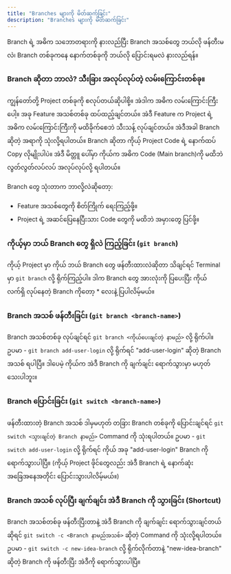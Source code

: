 ```yaml
---
title: "Branches များကို မိတ်ဆက်ခြင်း"
description: "Branches များကို မိတ်ဆက်ခြင်း"
---
```



<Aside type="tip" title="ရည်ရွယ်ချက်">
  Branch ရဲ့ အဓိက သဘောတရားကို နားလည်ပြီး Branch အသစ်တွေ ဘယ်လို ဖန်တီးမလဲ၊ Branch
  တစ်ခုကနေ နောက်တစ်ခုကို ဘယ်လို ပြောင်းရမလဲ နားလည်ရန်။
</Aside>

### Branch ဆိုတာ ဘာလဲ? သီးခြား အလုပ်လုပ်တဲ့ လမ်းကြောင်းတစ်ခု။

ကျွန်တော်တို့ Project တစ်ခုကို စလုပ်တယ်ဆိုပါစို့။ အဲဒါက အဓိက လမ်းကြောင်းကြီးပေါ့။ အခု Feature အသစ်တစ်ခု ထပ်ထည့်ချင်တယ်။ အဲဒီ Feature က Project ရဲ့ အဓိက လမ်းကြောင်းကြီးကို မထိခိုက်စေဘဲ သီးသန့် လုပ်ချင်တယ်။ အဲဒီအခါ Branch ဆိုတဲ့ အရာကို သုံးလို့ရပါတယ်။ Branch ဆိုတာ ကိုယ့် Project Code ရဲ့ နောက်ထပ် Copy လိုမျိုးပါပဲ။ အဲဒီ မိတ္တူ ပေါ်မှာ ကိုယ်က အဓိက Code (Main branch)ကို မထိဘဲ လွတ်လွတ်လပ်လပ် အလုပ်လုပ်လို့ ရပါတယ်။

Branch တွေ သုံးတာက ဘာလို့လဲဆိုတော့:

- Feature အသစ်တွေကို စိတ်ကြိုက် ရေးကြည့်ဖို့။
- Project ရဲ့ အဆင်ပြေနေပြီးသား Code တွေကို မထိဘဲ အမှားတွေ ပြင်ဖို့။

<ContentImage imgSrc={branches} altText="git branches" />

### ကိုယ့်မှာ ဘယ် Branch တွေ ရှိလဲ ကြည့်ခြင်း (`git branch`)

ကိုယ့် Project မှာ ကိုယ် ဘယ် Branch တွေ ဖန်တီးထားလဲဆိုတာ သိချင်ရင် Terminal မှာ `git branch` လို့ ရိုက်ကြည့်ပါ။ ဒါက Branch တွေ အားလုံးကို ပြပေးပြီး ကိုယ် လက်ရှိ လုပ်နေတဲ့ Branch ကိုတော့ \* လေးနဲ့ ပြပါလိမ့်မယ်။

### Branch အသစ် ဖန်တီးခြင်း (`git branch <branch-name>`)

Branch အသစ်တစ်ခု လုပ်ချင်ရင် `git branch <ကိုယ်ပေးချင်တဲ့ နာမည်>` လို့ ရိုက်ပါ။ ဥပမာ - `git branch add-user-login` လို့ ရိုက်ရင် "add-user-login" ဆိုတဲ့ Branch အသစ် ရပါပြီ။ ဒါပေမဲ့ ကိုယ်က အဲဒီ Branch ကို ချက်ချင်း ရောက်သွားမှာ မဟုတ်သေးပါဘူး။

### Branch ပြောင်းခြင်း (`git switch <branch-name>`)

ဖန်တီးထားတဲ့ Branch အသစ် ဒါမှမဟုတ် တခြား Branch တစ်ခုကို ပြောင်းချင်ရင် `git switch <သွားချင်တဲ့ Branch နာမည်>` Command ကို သုံးရပါတယ်။ ဥပမာ - `git switch add-user-login` လို့ ရိုက်ရင် ကိုယ် အခု "add-user-login" Branch ကို ရောက်သွားပါပြီ။ (ကိုယ့် Project ဖိုင်တွေလည်း အဲဒီ Branch ရဲ့ နောက်ဆုံး အခြေအနေအတိုင်း ပြောင်းသွားပါလိမ့်မယ်။)

### Branch အသစ် လုပ်ပြီး ချက်ချင်း အဲဒီ Branch ကို သွားခြင်း (Shortcut)

Branch အသစ်တစ်ခု ဖန်တီးပြီးတာနဲ့ အဲဒီ Branch ကို ချက်ချင်း ရောက်သွားချင်တယ်ဆိုရင် `git switch -c <Branch နာမည်အသစ်>` ဆိုတဲ့ Command ကို သုံးလို့ရပါတယ်။ ဥပမာ - `git switch -c new-idea-branch` လို့ ရိုက်လိုက်တာနဲ့ "new-idea-branch" ဆိုတဲ့ Branch ကို ဖန်တီးပြီး အဲဒီကို ရောက်သွားပါပြီ။
